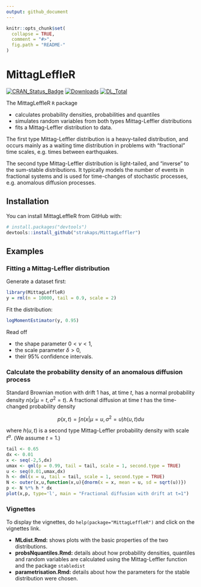 ```yaml
---
output: github_document
---
```


<!-- README.md is generated from README.Rmd. Please edit that file -->

```r
knitr::opts_chunk$set(
  collapse = TRUE,
  comment = "#>",
  fig.path = "README-"
)
```

# MittagLeffleR

[![CRAN_Status_Badge](http://www.r-pkg.org/badges/version/MittagLeffleR)](https://cran.r-project.org/package=MittagLeffleR)
[![Downloads](http://cranlogs.r-pkg.org/badges/MittagLeffleR)](https://cran.r-project.org/package=MittagLeffleR)
[![DL_Total](http://cranlogs.r-pkg.org/badges/grand-total/MittagLeffleR?color=blue)](https://cran.r-project.org/package=MittagLeffleR)

The MittagLeffleR `R` package 

* calculates probability densities, probabilities and quantiles
* simulates random variables from both types Mittag-Leffler distributions
* fits a Mittag-Leffler distribution to data. 

The first type Mittag-Leffler distribution is a heavy-tailed distribution, 
and occurs mainly as a waiting time distribution in problems with
"fractional" time scales, e.g. times between earthquakes.

The second type Mittag-Leffler distribution is light-tailed, 
and "inverse" to the sum-stable distributions. 
It typically models the number of events in fractional systems and
is used for time-changes of stochastic processes, e.g. anomalous diffusion 
processes.


## Installation

You can install MittagLeffleR from GitHub with:

```r
# install.packages("devtools")
devtools::install_github("strakaps/MittagLeffler")
```

## Examples

### Fitting a Mittag-Leffler distribution

Generate a dataset first:

```r
library(MittagLeffleR)
y = rml(n = 10000, tail = 0.9, scale = 2)
```

Fit the distribution: 

```r
logMomentEstimator(y, 0.95)
```

Read off 

* the shape parameter $0 < \nu < 1$, 
* the scale parameter $\delta > 0$, 
* their 95% confidence intervals. 

### Calculate the probability density of an anomalous diffusion process

Standard Brownian motion with drift $1$ has, at time $t$, 
has a normal probability density 
$n(x|\mu = t, \sigma^2 = t)$.
A fractional diffusion at time $t$ has the time-changed probability density 

$$p(x,t) = \int n(x| \mu = u, \sigma^2 = u)h(u,t) du$$

where $h(u,t)$ is a second type Mittag-Leffler probability density with 
scale $t^\alpha$. (We assume $t=1$.)

```r
tail <- 0.65
dx <- 0.01
x <- seq(-2,5,dx)
umax <- qml(p = 0.99, tail = tail, scale = 1, second.type = TRUE)
u <- seq(0.01,umax,dx)
h <- dml(x = u, tail = tail, scale = 1, second.type = TRUE)
N <- outer(x,u,function(x,u){dnorm(x = x, mean = u, sd = sqrt(u))})
p <- N %*% h * dx
plot(x,p, type='l', main = "Fractional diffusion with drift at t=1")
```


### Vignettes

To display the vignettes, do `help(package="MittagLeffleR")` and 
click on the vignettes link. 

- **MLdist.Rmd:** shows plots with the basic properties of the two
              distributions.
- **probsNquantiles.Rmd:** details about how probability densities, quantiles
              and random variables are calculated using the Mittag-Leffler
              function and the package `stabledist`
- **parametrisation.Rmd:** details about how the parameters for the stable
              distribution were chosen. 

